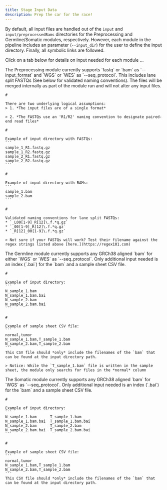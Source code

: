 ```yaml
---
title: Stage Input Data
description: Prep the car for the race!
---
```

By default, all input files are handled out of the `input` and `input/preprocessedBams` directories for the Preprocessing and Germline/Somatic modules, respectively. However, each module in the pipeline includes an parameter (`--input_dir`) for the user to define the input directory. Finally, all symbolic links are followed.

Click on a tab below for details on input needed for each module ...


<Tabs>
  <TabItem label="Preprocessing">
  	The Preprocessing module currently supports `fastq` or `bam` as `--input_format` and `WGS` or `WES` as `--seq_protocol`. This includes lane split FASTQs (See below for validated naming conventions). The files will be merged internally as part of the module run and will not alter any input files.

    # 

    There are two underlying logical assumptions:
    > 1. *The input files are of a single format*

    > 2. *The FASTQs use an 'R1/R2' naming convention to designate paired-end read files*

    # 
    
    Example of input directory with FASTQs:
    ```
    sample_1_R1.fastq.gz
    sample_1_R2.fastq.gz
    sample_2_R1.fastq.gz
    sample_2_R2.fastq.gz
    ```

    # 
    
    Example of input directory with BAMs:
    ```
    sample_1.bam
    sample_2.bam
    ```

    # 
    
    Validated naming conventions for lane split FASTQs:
    * `_L00[1-9]_R[12]\.f.*q.gz`
    * `_00[1-9]_R[12]\.f.*q.gz`
    * `_R[12]_00[1-9]\.f.*q.gz`

    > Not sure if your FASTQs will work? Test their filename against the regex strings listed above [here.](https://regex101.com)

  </TabItem>
  <TabItem label="Germline">
  	The Germline module currently supports any GRCh38 aligned `bam` for either `WGS` or `WES` as `--seq_protocol`. Only additional input needed is an index (`.bai`) for the `bam` and a sample sheet CSV file.

    #

    Example of input directory:
    ```
    N_sample_1.bam
    N_sample_1.bam.bai
    N_sample_2.bam
    N_sample_2.bam.bai
    ```

    # 
    
    Example of sample sheet CSV file:
    ```
    normal,tumor
    N_sample_1.bam,T_sample_1.bam
    N_sample_2.bam,T_sample_2.bam
    ```
    This CSV file should *only* include the filenames of the `bam` that can be found at the input directory path.

    > Notice: While the `T_sample_1.bam` file is written in the sample sheet, the module only searchs for files in the *normal* column

  </TabItem>
  <TabItem label="Somatic">
  	The Somatic module currently supports any GRCh38 aligned `bam` for `WGS` as `--seq_protocol`. Only additional input needed is an index (`.bai`) for the `bam` and a sample sheet CSV file.

    #

    Example of input directory:
    ```
    N_sample_1.bam      T_sample_1.bam
    N_sample_1.bam.bai  T_sample_1.bam.bai
    N_sample_2.bam      T_sample_2.bam
    N_sample_2.bam.bai  T_sample_2.bam.bai
    ```

    # 
    
    Example of sample sheet CSV file:
    ```
    normal,tumor
    N_sample_1.bam,T_sample_1.bam
    N_sample_2.bam,T_sample_2.bam
    ```
    This CSV file should *only* include the filenames of the `bam` that can be found at the input directory path.

  </TabItem>
</Tabs>
